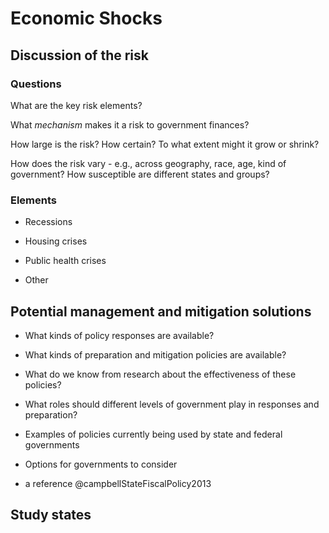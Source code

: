 # Economic Shocks

## Discussion of the risk

### Questions

What are the key risk elements?

What *mechanism* makes it a risk to government finances?

How large is the risk? How certain? To what extent might it grow or shrink?

How does the risk vary - e.g., across geography, race, age, kind of government? How susceptible are different states and groups?

### Elements

-   Recessions

-   Housing crises

-   Public health crises

-   Other

## Potential management and mitigation solutions

-   What kinds of policy responses are available?

-   What kinds of preparation and mitigation policies are available?

-   What do we know from research about the effectiveness of these policies?

-   What roles should different levels of government play in responses and preparation?

-   Examples of policies currently being used by state and federal governments

-   Options for governments to consider

-   a reference @campbellStateFiscalPolicy2013

## Study states
